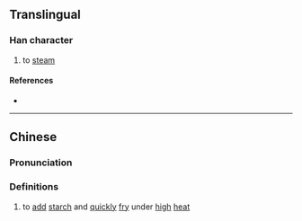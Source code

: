 {{character info}}
==Translingual==

===Han character===
{{Han char|rn=86|rad=火|as=10|sn=14|four=|canj=FHHW|ids=⿰火留}}

# to [[steam]]

====References====
* {{Han ref|kx=0680.101|hdz=32224.040|uh=7198|ud=29080}}

----

==Chinese==
{{zh-forms|ss=𰜈}}

===Pronunciation===
{{zh-pron
|m=liū
|cat=
}}

===Definitions===
{{zh-hanzi}}

# {{lb|zh|cooking}} to [[add]] [[starch]] and [[quickly]] [[fry]] under [[high]] [[heat]]